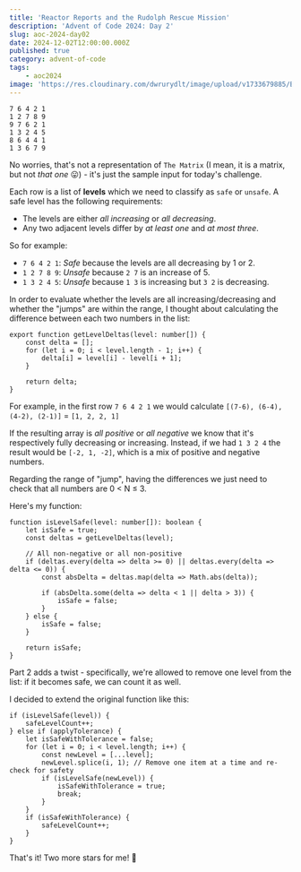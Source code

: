 ```yaml
---
title: 'Reactor Reports and the Rudolph Rescue Mission'
description: 'Advent of Code 2024: Day 2'
slug: aoc-2024-day02
date: 2024-12-02T12:00:00.000Z
published: true
category: advent-of-code
tags:
    - aoc2024
image: 'https://res.cloudinary.com/dwrurydlt/image/upload/v1733679885/Blog/2024-day-2_txuian.webp'
---
```


```
7 6 4 2 1
1 2 7 8 9
9 7 6 2 1
1 3 2 4 5
8 6 4 4 1
1 3 6 7 9
```

No worries, that's not a representation of `The Matrix` (I mean, it is a matrix, but not _that one_ 😛) - it's just the sample input for today's challenge.

Each row is a list of **levels** which we need to classify as `safe` or `unsafe`. A safe level has the following requirements:

- The levels are either *all increasing* or *all decreasing*.
- Any two adjacent levels differ by *at least one* and *at most three*.

So for example:

- `7 6 4 2 1`: *Safe* because the levels are all decreasing by 1 or 2.
- `1 2 7 8 9`: *Unsafe* because `2 7` is an increase of 5.
- `1 3 2 4 5`: *Unsafe* because `1 3` is increasing but `3 2` is decreasing.

In order to evaluate whether the levels are all increasing/decreasing and whether the "jumps" are within the range, I thought about calculating the difference between each two numbers in the list:

```
export function getLevelDeltas(level: number[]) {
    const delta = [];
    for (let i = 0; i < level.length - 1; i++) {
        delta[i] = level[i] - level[i + 1];
    }

    return delta;
}
```

For example, in the first row `7 6 4 2 1` we would calculate `[(7-6), (6-4), (4-2), (2-1)]` = `[1, 2, 2, 1]`

If the resulting array is _all positive_ or _all negative_ we know that it's respectively fully decreasing or increasing.
Instead, if we had `1 3 2 4` the result would be `[-2, 1, -2]`, which is a mix of positive and negative numbers.

Regarding the range of "jump", having the differences we just need to check that all numbers are 0 < N ≤ 3.

Here's my function:

```
function isLevelSafe(level: number[]): boolean {
    let isSafe = true;
    const deltas = getLevelDeltas(level);

    // All non-negative or all non-positive
    if (deltas.every(delta => delta >= 0) || deltas.every(delta => delta <= 0)) {
        const absDelta = deltas.map(delta => Math.abs(delta));

        if (absDelta.some(delta => delta < 1 || delta > 3)) {
            isSafe = false;
        }
    } else {
        isSafe = false;
    }

    return isSafe;
}
```

Part 2 adds a twist - specifically, we're allowed to remove one level from the list: if it becomes safe, we can count it as well.

I decided to extend the original function like this:

```
if (isLevelSafe(level)) {
    safeLevelCount++;
} else if (applyTolerance) {
    let isSafeWithTolerance = false;
    for (let i = 0; i < level.length; i++) {
        const newLevel = [...level];
        newLevel.splice(i, 1); // Remove one item at a time and re-check for safety
        if (isLevelSafe(newLevel)) {
            isSafeWithTolerance = true;
            break;
        }
    }
    if (isSafeWithTolerance) {
        safeLevelCount++;
    }
}
```

That's it! Two more stars for me! 🤩
